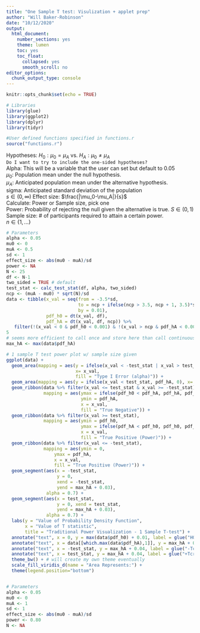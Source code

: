 ```yaml
---
title: "One Sample T test: Visulization + applet prep"
author: "Will Baker-Robinson"
date: "10/12/2020"
output:
  html_document:
    number_sections: yes
    theme: lumen
    toc: yes
    toc_float:
      collapsed: yes
      smooth_scroll: no
editor_options: 
  chunk_output_type: console
---
```


```r
knitr::opts_chunk$set(echo = TRUE)

# Libraries
library(glue)
library(ggplot2)
library(dplyr)
library(tidyr)

#User defined functions specified in functions.r
source("functions.r")
```

Hypotheses: $H_0: \mu_0 = \mu_A$ vs. $H_A: \mu_0 \ne \mu_A$  
`Do I want to try to include the one-sided hypotheses?`  
Alpha: This will be a variable that the user can set but default to 0.05   
$\mu_0:$ Population mean under the null hypothesis.  
$\mu_A:$ Anticipated population mean under the alternative hypothesis.  
sigma: Anticipated standard deviation of the population  
$s \in (0, \infty)$
Effect size: $\frac{|\mu_0-\mu_A|}{s}$  
Calculate: Power or Sample size, pick one  
Power: Probability of rejecting the null given the alternative is true. 
$S \in (0,1)$  
Sample size: # of participants required to attain a certain power.  
$n \in \{1,...\}$  

```r
# Parameters
alpha <- 0.05
mu0 <- 0
muA <- 0.5 
sd <- 1
effect_size <- abs(mu0 - muA)/sd
power <- NA
N <- 25
df <- N-1
two_sided = TRUE # default
test_stat <- calc_test_stat(df, alpha, two_sided)
ncp <- (muA - mu0) * sqrt(N)/sd
data <- tibble(x_val = seq(from = -3.5*sd, 
                           to = ncp + ifelse(ncp > 3.5, ncp + 1, 3.5)*sd, 
                           by = 0.01),
               pdf_h0 = dt(x_val, df),
               pdf_hA = dt(x_val, df, ncp)) %>%
   filter(!(x_val < 0 & pdf_h0 < 0.001) & !(x_val > ncp & pdf_hA < 0.001)) # will maybe make slightly more efficient?
5
# seems more efficient to call once and store here than call continuously in the ggplot fx
max_hA <- max(data$pdf_hA)

# 1 sample T test power plot w/ sample size given
ggplot(data) +
  geom_area(mapping = aes(y = ifelse(x_val < -test_stat | x_val > test_stat, pdf_h0, 0), 
                          x= x_val, 
                          fill = "Type I Error (alpha)")) +
  geom_area(mapping = aes(y = ifelse(x_val < test_stat, pdf_hA, 0), x= x_val, fill = "Type II Error (Beta)")) +
  geom_ribbon(data %>% filter(x_val <= test_stat & x_val >= -test_stat), 
              mapping = aes(ymax = ifelse(pdf_h0 < pdf_hA, pdf_hA, pdf_h0), 
                            ymin = pdf_hA, 
                            x = x_val, 
                            fill = "True Negative")) +
  geom_ribbon(data %>% filter(x_val >= test_stat), 
              mapping = aes(ymin = pdf_h0, 
                            ymax = ifelse(pdf_hA < pdf_h0, pdf_h0, pdf_hA), 
                            x = x_val, 
                            fill = "True Positive (Power)")) +
  geom_ribbon(data %>% filter(x_val <= -test_stat), 
              mapping = aes(ymin = 0, 
                  ymax = pdf_hA, 
                  x = x_val, 
                  fill = "True Positive (Power)")) +
  geom_segment(aes(x = -test_stat, 
                   y = 0, 
                   xend = -test_stat, 
                   yend = max_hA + 0.03),
               alpha = 0.7) + 
  geom_segment(aes(x = test_stat, 
                   y = 0, xend = test_stat, 
                   yend = max_hA + 0.03), 
               alpha = 0.7) + 
  labs(y = "Value of Probability Density Function",
       x = "Value of T statistic",
       title = "Traditional Power Visualization - 1 Sample T-test") +
  annotate("text", x = 0, y = max(data$pdf_h0) + 0.01, label = glue("H0")) +
  annotate("text", x = data[[which.max(data$pdf_hA),1]], y = max_hA + 0.01, label = glue("HA")) +
  annotate("text", x = -test_stat, y = max_hA + 0.04, label = glue("-Tcrit")) +
  annotate("text", x = test_stat, y = max_hA + 0.04, label = glue("+Tcrit")) +
  theme_bw() + # will create my own theme eventually
  scale_fill_viridis_d(name = "Area Represents:") +
  theme(legend.position="bottom")
```

```r

```

```r
# Parameters
alpha <- 0.05
mu0 <- 0
muA <- 1
sd <- 1
effect_size <- abs(mu0 - muA)/sd
power <- 0.80
N <- NA
```

```r

```

```r

```


